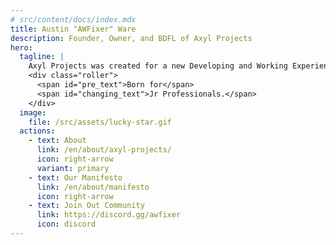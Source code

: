 ```yaml
---
# src/content/docs/index.mdx
title: Austin "AWFixer" Ware
description: Founder, Owner, and BDFL of Axyl Projects
hero:
  tagline: |
    Axyl Projects was created for a new Developing and Working Experience.
    <div class="roller">
      <span id="pre_text">Born for</span>
      <span id="changing_text">Jr Professionals.</span>
    </div>
  image:
    file: /src/assets/lucky-star.gif
  actions:
    - text: About
      link: /en/about/axyl-projects/
      icon: right-arrow
      variant: primary
    - text: Our Manifesto
      link: /en/about/manifesto
      icon: right-arrow
    - text: Join Out Community
      link: https://discord.gg/awfixer
      icon: discord
---
```



  <LinkCard
  title="About Me"
  href="https://awfixer.me"
  description="I am a visionary, as George Carlin put it, always thinking. I am the one who never understood
  it growing up when they said I thought outside the box, because I didn't know there way a box to keep my thoughts in
  prolly would have helped me keep them organized though...">
  </LinkCard>

<ScriptWorkaround />
